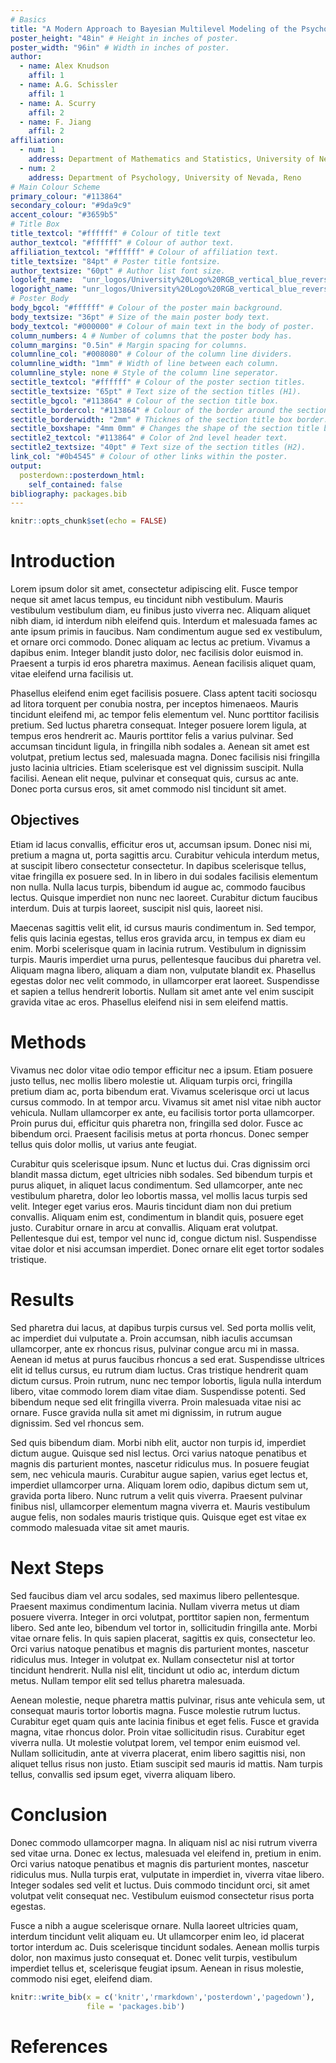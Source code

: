 ```yaml
---
# Basics
title: "A Modern Approach to Bayesian Multilevel Modeling of the Psychometric Function"
poster_height: "48in" # Height in inches of poster.
poster_width: "96in" # Width in inches of poster.
author:
  - name: Alex Knudson
    affil: 1
  - name: A.G. Schissler
    affil: 1
  - name: A. Scurry
    affil: 2
  - name: F. Jiang
    affil: 2
affiliation:
  - num: 1
    address: Department of Mathematics and Statistics, University of Nevada, Reno
  - num: 2
    address: Department of Psychology, University of Nevada, Reno
# Main Colour Scheme
primary_colour: "#113864"
secondary_colour: "#9da9c9"
accent_colour: "#3659b5"
# Title Box
title_textcol: "#ffffff" # Colour of title text
author_textcol: "#ffffff" # Colour of author text.
affiliation_textcol: "#ffffff" # Colour of affiliation text.
title_textsize: "84pt" # Poster title fontsize.
author_textsize: "60pt" # Author list font size.
logoleft_name:  "unr_logos/University%20Logo%20RGB_vertical_blue_reversed.png"
logoright_name: "unr_logos/University%20Logo%20RGB_vertical_blue_reversed.png"
# Poster Body
body_bgcol: "#ffffff" # Colour of the poster main background.
body_textsize: "36pt" # Size of the main poster body text.
body_textcol: "#000000" # Colour of main text in the body of poster.
column_numbers: 4 # Number of columns that the poster body has.
column_margins: "0.5in" # Margin spacing for columns.
columnline_col: "#008080" # Colour of the column line dividers.
columnline_width: "1mm" # Width of line between each column.
columnline_style: none # Style of the column line seperator.
sectitle_textcol: "#ffffff" # Colour of the poster section titles.
sectitle_textsize: "65pt" # Text size of the section titles (H1).
sectitle_bgcol: "#113864" # Colour of the section title box.
sectitle_bordercol: "#113864" # Colour of the border around the section title box.
sectitle_borderwidth: "2mm" # Thicknes of the section title box border.
sectitle_boxshape: "4mm 0mm" # Changes the shape of the section title box.
sectitle2_textcol: "#113864" # Color of 2nd level header text.
sectitle2_textsize: "40pt" # Text size of the section titles (H2).
link_col: "#0b4545" # Colour of other links within the poster.
output: 
  posterdown::posterdown_html:
    self_contained: false
bibliography: packages.bib
---
```


```r
knitr::opts_chunk$set(echo = FALSE)
```

# Introduction

Lorem ipsum dolor sit amet, consectetur adipiscing elit. Fusce tempor neque sit amet lacus tempus, eu tincidunt nibh vestibulum. Mauris vestibulum vestibulum diam, eu finibus justo viverra nec. Aliquam aliquet nibh diam, id interdum nibh eleifend quis. Interdum et malesuada fames ac ante ipsum primis in faucibus. Nam condimentum augue sed ex vestibulum, et ornare orci commodo. Donec aliquam ac lectus ac pretium. Vivamus a dapibus enim. Integer blandit justo dolor, nec facilisis dolor euismod in. Praesent a turpis id eros pharetra maximus. Aenean facilisis aliquet quam, vitae eleifend urna facilisis ut.

Phasellus eleifend enim eget facilisis posuere. Class aptent taciti sociosqu ad litora torquent per conubia nostra, per inceptos himenaeos. Mauris tincidunt eleifend mi, ac tempor felis elementum vel. Nunc porttitor facilisis pretium. Sed luctus pharetra consequat. Integer posuere lorem ligula, at tempus eros hendrerit ac. Mauris porttitor felis a varius pulvinar. Sed accumsan tincidunt ligula, in fringilla nibh sodales a. Aenean sit amet est volutpat, pretium lectus sed, malesuada magna. Donec facilisis nisi fringilla justo lacinia ultricies. Etiam scelerisque est vel dignissim suscipit. Nulla facilisi. Aenean elit neque, pulvinar et consequat quis, cursus ac ante. Donec porta cursus eros, sit amet commodo nisl tincidunt sit amet.

## Objectives

Etiam id lacus convallis, efficitur eros ut, accumsan ipsum. Donec nisi mi, pretium a magna ut, porta sagittis arcu. Curabitur vehicula interdum metus, at suscipit libero consectetur consectetur. In dapibus scelerisque tellus, vitae fringilla ex posuere sed. In in libero in dui sodales facilisis elementum non nulla. Nulla lacus turpis, bibendum id augue ac, commodo faucibus lectus. Quisque imperdiet non nunc nec laoreet. Curabitur dictum faucibus interdum. Duis at turpis laoreet, suscipit nisl quis, laoreet nisi.

Maecenas sagittis velit elit, id cursus mauris condimentum in. Sed tempor, felis quis lacinia egestas, tellus eros gravida arcu, in tempus ex diam eu enim. Morbi scelerisque quam in lacinia rutrum. Vestibulum in dignissim turpis. Mauris imperdiet urna purus, pellentesque faucibus dui pharetra vel. Aliquam magna libero, aliquam a diam non, vulputate blandit ex. Phasellus egestas dolor nec velit commodo, in ullamcorper erat laoreet. Suspendisse et sapien a tellus hendrerit lobortis. Nullam sit amet ante vel enim suscipit gravida vitae ac eros. Phasellus eleifend nisi in sem eleifend mattis.

# Methods

Vivamus nec dolor vitae odio tempor efficitur nec a ipsum. Etiam posuere justo tellus, nec mollis libero molestie ut. Aliquam turpis orci, fringilla pretium diam ac, porta bibendum erat. Vivamus scelerisque orci ut lacus cursus commodo. In at tempor arcu. Vivamus sit amet nisl vitae nibh auctor vehicula. Nullam ullamcorper ex ante, eu facilisis tortor porta ullamcorper. Proin purus dui, efficitur quis pharetra non, fringilla sed dolor. Fusce ac bibendum orci. Praesent facilisis metus at porta rhoncus. Donec semper tellus quis dolor mollis, ut varius ante feugiat.

Curabitur quis scelerisque ipsum. Nunc et luctus dui. Cras dignissim orci blandit massa dictum, eget ultricies nibh sodales. Sed bibendum turpis et purus aliquet, in aliquet lacus condimentum. Sed ullamcorper, ante nec vestibulum pharetra, dolor leo lobortis massa, vel mollis lacus turpis sed velit. Integer eget varius eros. Mauris tincidunt diam non dui pretium convallis. Aliquam enim est, condimentum in blandit quis, posuere eget justo. Curabitur ornare in arcu at convallis. Aliquam erat volutpat. Pellentesque dui est, tempor vel nunc id, congue dictum nisl. Suspendisse vitae dolor et nisi accumsan imperdiet. Donec ornare elit eget tortor sodales tristique.

# Results

Sed pharetra dui lacus, at dapibus turpis cursus vel. Sed porta mollis velit, ac imperdiet dui vulputate a. Proin accumsan, nibh iaculis accumsan ullamcorper, ante ex rhoncus risus, pulvinar congue arcu mi in massa. Aenean id metus at purus faucibus rhoncus a sed erat. Suspendisse ultrices elit id tellus cursus, eu rutrum diam luctus. Cras tristique hendrerit quam dictum cursus. Proin rutrum, nunc nec tempor lobortis, ligula nulla interdum libero, vitae commodo lorem diam vitae diam. Suspendisse potenti. Sed bibendum neque sed elit fringilla viverra. Proin malesuada vitae nisi ac ornare. Fusce gravida nulla sit amet mi dignissim, in rutrum augue dignissim. Sed vel rhoncus sem.

Sed quis bibendum diam. Morbi nibh elit, auctor non turpis id, imperdiet dictum augue. Quisque sed nisl lectus. Orci varius natoque penatibus et magnis dis parturient montes, nascetur ridiculus mus. In posuere feugiat sem, nec vehicula mauris. Curabitur augue sapien, varius eget lectus et, imperdiet ullamcorper urna. Aliquam lorem odio, dapibus dictum sem ut, gravida porta libero. Nunc rutrum a velit quis viverra. Praesent pulvinar finibus nisl, ullamcorper elementum magna viverra et. Mauris vestibulum augue felis, non sodales mauris tristique quis. Quisque eget est vitae ex commodo malesuada vitae sit amet mauris.

# Next Steps

Sed faucibus diam vel arcu sodales, sed maximus libero pellentesque. Praesent maximus condimentum lacinia. Nullam viverra metus ut diam posuere viverra. Integer in orci volutpat, porttitor sapien non, fermentum libero. Sed ante leo, bibendum vel tortor in, sollicitudin fringilla ante. Morbi vitae ornare felis. In quis sapien placerat, sagittis ex quis, consectetur leo. Orci varius natoque penatibus et magnis dis parturient montes, nascetur ridiculus mus. Integer in volutpat ex. Nullam consectetur nisl at tortor tincidunt hendrerit. Nulla nisl elit, tincidunt ut odio ac, interdum dictum metus. Nullam tempor elit sed tellus pharetra malesuada.

Aenean molestie, neque pharetra mattis pulvinar, risus ante vehicula sem, ut consequat mauris tortor lobortis magna. Fusce molestie rutrum luctus. Curabitur eget quam quis ante lacinia finibus et eget felis. Fusce et gravida magna, vitae rhoncus dolor. Proin vitae sollicitudin risus. Curabitur eget viverra nulla. Ut molestie volutpat lorem, vel tempor enim euismod vel. Nullam sollicitudin, ante at viverra placerat, enim libero sagittis nisi, non aliquet tellus risus non justo. Etiam suscipit sed mauris id mattis. Nam turpis tellus, convallis sed ipsum eget, viverra aliquam libero.

# Conclusion

Donec commodo ullamcorper magna. In aliquam nisl ac nisi rutrum viverra sed vitae urna. Donec ex lectus, malesuada vel eleifend in, pretium in enim. Orci varius natoque penatibus et magnis dis parturient montes, nascetur ridiculus mus. Nulla turpis erat, vulputate in imperdiet in, viverra vitae libero. Integer sodales sed velit et luctus. Duis commodo tincidunt orci, sit amet volutpat velit consequat nec. Vestibulum euismod consectetur risus porta egestas.

Fusce a nibh a augue scelerisque ornare. Nulla laoreet ultricies quam, interdum tincidunt velit aliquam eu. Ut ullamcorper enim leo, id placerat tortor interdum ac. Duis scelerisque tincidunt sodales. Aenean mollis turpis dolor, non maximus justo consequat et. Donec velit turpis, vestibulum imperdiet tellus et, scelerisque feugiat ipsum. Aenean in risus molestie, commodo nisi eget, eleifend diam.

```r
knitr::write_bib(x = c('knitr','rmarkdown','posterdown','pagedown'), 
                 file = 'packages.bib')
```

# References
